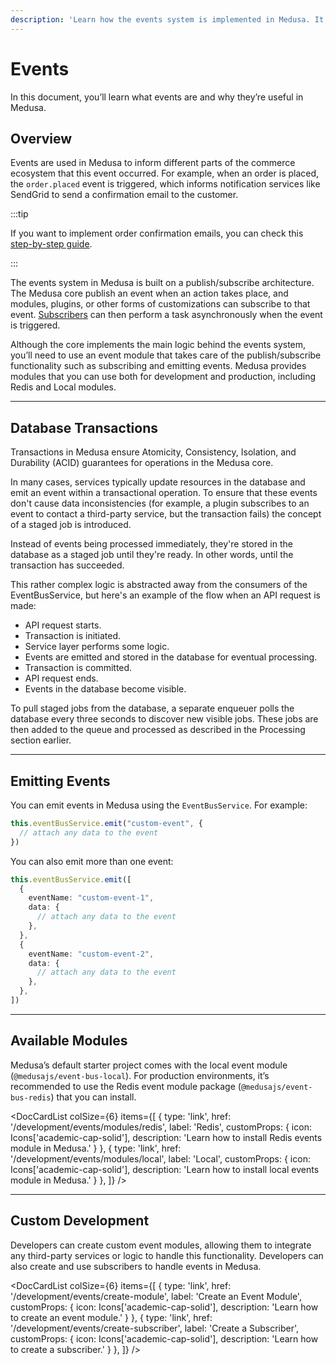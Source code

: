---
description: 'Learn how the events system is implemented in Medusa. It is built on a publish-subscribe architecture. The Medusa core publishes events when certain actions take place.'
---


# Events

In this document, you’ll learn what events are and why they’re useful in Medusa.

## Overview

Events are used in Medusa to inform different parts of the commerce ecosystem that this event occurred. For example, when an order is placed, the `order.placed` event is triggered, which informs notification services like SendGrid to send a confirmation email to the customer.

:::tip

If you want to implement order confirmation emails, you can check this [step-by-step guide](../../modules/orders/backend/send-order-confirmation.md).

:::

The events system in Medusa is built on a publish/subscribe architecture. The Medusa core publish an event when an action takes place, and modules, plugins, or other forms of customizations can subscribe to that event. [Subscribers](./subscribers.mdx) can then perform a task asynchronously when the event is triggered.

Although the core implements the main logic behind the events system, you’ll need to use an event module that takes care of the publish/subscribe functionality such as subscribing and emitting events. Medusa provides modules that you can use both for development and production, including Redis and Local modules.

---

## Database Transactions

Transactions in Medusa ensure Atomicity, Consistency, Isolation, and Durability (ACID) guarantees for operations in the Medusa core.

In many cases, services typically update resources in the database and emit an event within a transactional operation. To ensure that these events don't cause data inconsistencies (for example, a plugin subscribes to an event to contact a third-party service, but the transaction fails) the concept of a staged job is introduced.

Instead of events being processed immediately, they're stored in the database as a staged job until they're ready. In other words, until the transaction has succeeded.

This rather complex logic is abstracted away from the consumers of the EventBusService, but here's an example of the flow when an API request is made:

- API request starts.
- Transaction is initiated.
- Service layer performs some logic.
- Events are emitted and stored in the database for eventual processing.
- Transaction is committed.
- API request ends.
- Events in the database become visible.

To pull staged jobs from the database, a separate enqueuer polls the database every three seconds to discover new visible jobs. These jobs are then added to the queue and processed as described in the Processing section earlier.

---

## Emitting Events

You can emit events in Medusa using the `EventBusService`. For example:

```ts
this.eventBusService.emit("custom-event", {
  // attach any data to the event
})
```

You can also emit more than one event:

```ts
this.eventBusService.emit([
  {
    eventName: "custom-event-1",
    data: {
      // attach any data to the event
    },
  },
  {
    eventName: "custom-event-2",
    data: {
      // attach any data to the event
    },
  },
])
```

---

## Available Modules

Medusa’s default starter project comes with the local event module (`@medusajs/event-bus-local`). For production environments, it’s recommended to use the Redis event module package (`@medusajs/event-bus-redis`) that you can install.

<DocCardList colSize={6} items={[
  {
    type: 'link',
    href: '/development/events/modules/redis',
    label: 'Redis',
    customProps: {
      icon: Icons['academic-cap-solid'],
      description: 'Learn how to install Redis events module in Medusa.'
    }
  },
  {
    type: 'link',
    href: '/development/events/modules/local',
    label: 'Local',
    customProps: {
      icon: Icons['academic-cap-solid'],
      description: 'Learn how to install local events module in Medusa.'
    }
  },
]} />

---

## Custom Development

Developers can create custom event modules, allowing them to integrate any third-party services or logic to handle this functionality. Developers can also create and use subscribers to handle events in Medusa.

<DocCardList colSize={6} items={[
  {
    type: 'link',
    href: '/development/events/create-module',
    label: 'Create an Event Module',
    customProps: {
      icon: Icons['academic-cap-solid'],
      description: 'Learn how to create an event module.'
    }
  },
  {
    type: 'link',
    href: '/development/events/create-subscriber',
    label: 'Create a Subscriber',
    customProps: {
      icon: Icons['academic-cap-solid'],
      description: 'Learn how to create a subscriber.'
    }
  },
]} />
